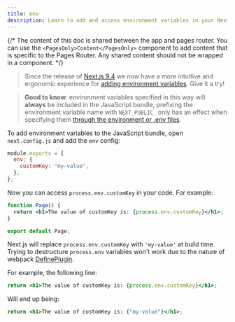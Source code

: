 ```yaml
---
title: env
description: Learn to add and access environment variables in your Next.js application at build time.
---
```


{/* The content of this doc is shared between the app and pages router. You can use the `<PagesOnly>Content</PagesOnly>` component to add content that is specific to the Pages Router. Any shared content should not be wrapped in a component. */}

> Since the release of [Next.js 9.4](https://nextjs.org/blog/next-9-4) we now have a more intuitive and ergonomic experience for [adding environment variables](/docs/content/app/building-your-application/configuring/environment-variables). Give it a try!

> **Good to know**: environment variables specified in this way will **always** be included in the JavaScript bundle, prefixing the environment variable name with `NEXT_PUBLIC_` only has an effect when specifying them [through the environment or .env files](/docs/content/app/building-your-application/configuring/environment-variables).

To add environment variables to the JavaScript bundle, open `next.config.js` and add the `env` config:

```js filename="next.config.js"
module.exports = {
  env: {
    customKey: "my-value",
  },
};
```

Now you can access `process.env.customKey` in your code. For example:

```jsx
function Page() {
  return <h1>The value of customKey is: {process.env.customKey}</h1>;
}

export default Page;
```

Next.js will replace `process.env.customKey` with `'my-value'` at build time. Trying to destructure `process.env` variables won't work due to the nature of webpack [DefinePlugin](https://webpack.js.org/plugins/define-plugin/).

For example, the following line:

```jsx
return <h1>The value of customKey is: {process.env.customKey}</h1>;
```

Will end up being:

```jsx
return <h1>The value of customKey is: {"my-value"}</h1>;
```
